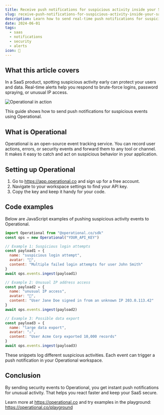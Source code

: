 ```yaml
---
title: Receive push notifications for suspicious activity inside your SaaS product
slug: receive-push-notifications-for-suspicious-activity-inside-your-saas-product
description: Learn how to send real-time push notifications for suspicious actions in your SaaS using Operational.
date: 2024-06-01
tags:
  - saas
  - notifications
  - security
  - alerts
icon: 🚨
---
```


## What this article covers

In a SaaS product, spotting suspicious activity early can protect your users and data. Real-time alerts help you respond to brute-force logins, password spraying, or unusual IP access.

![Operational in action](https://operational.co/images/pitch/ops_insitu.jpg)

This guide shows how to send push notifications for suspicious events using Operational.

## What is Operational

Operational is an open-source event tracking service. You can record user actions, errors, or security events and forward them to any tool or channel. It makes it easy to catch and act on suspicious behavior in your application.

## Setting up Operational

1. Go to https://app.operational.co and sign up for a free account.
2. Navigate to your workspace settings to find your API key.
3. Copy the key and keep it handy for your code.

## Code examples

Below are JavaScript examples of pushing suspicious activity events to Operational.

```js
import Operational from "@operational.co/sdk"
const ops = new Operational("YOUR_API_KEY")

// Example 1: Suspicious login attempts
const payload1 = {
  name: "suspicious login attempt",
  avatar: "🔔",
  content: "Multiple failed login attempts for user John Smith"
}
await ops.events.ingest(payload1)

// Example 2: Unusual IP address access
const payload2 = {
  name: "unusual IP access",
  avatar: "🚨",
  content: "User Jane Doe signed in from an unknown IP 203.0.113.42"
}
await ops.events.ingest(payload2)

// Example 3: Possible data export
const payload3 = {
  name: "large data export",
  avatar: "⚠️",
  content: "User Acme Corp exported 10,000 records"
}
await ops.events.ingest(payload3)
```

These snippets log different suspicious activities. Each event can trigger a push notification in your Operational workspace.

## Conclusion

By sending security events to Operational, you get instant push notifications for unusual activity. That helps you react faster and keep your SaaS secure.

Learn more at https://operational.co and try examples in the playground: https://operational.co/playground
